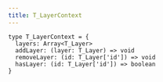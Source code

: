 ```yaml
---
title: T_LayerContext
---
```


```tsx
type T_LayerContext = {
  layers: Array<T_Layer>
  addLayer: (layer: T_Layer) => void
  removeLayer: (id: T_Layer['id']) => void
  hasLayer: (id: T_Layer['id']) => boolean
}
```
